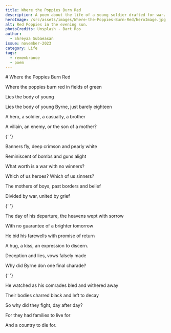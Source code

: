 ```yaml
---
title: Where the Poppies Burn Red
description: A poem about the life of a young soldier drafted for war.
heroImage: /src/assets/images/Where-the-Poppies-Burn-Red/heroImage.jpg
alt: Red Poppies in the evening sun.
photoCredits: Unsplash - Bart Ros
author:
  - Shreyaa Subaeasan
issue: november-2023
category: Life
tags:
  - remembrance
  - poem
---
```


<Centered>
  # Where the Poppies Burn Red

Where the poppies burn red in fields of green

Lies the body of young

Lies the body of young Byrne, just barely eighteen

A hero, a soldier, a casualty, a brother

A villain, an enemy, or the son of a mother?

{' '}
<Breakline />

Banners fly, deep crimson and pearly white

Reminiscent of bombs and guns alight

What worth is a war with no winners?

Which of us heroes? Which of us sinners?

The mothers of boys, past borders and belief

Divided by war, united by grief

{' '}
<Breakline />

The day of his departure, the heavens wept with sorrow

With no guarantee of a brighter tomorrow

He bid his farewells with promise of return

A hug, a kiss, an expression to discern.

Deception and lies, vows falsely made

Why did Byrne don one final charade?

{' '}
<Breakline />

He watched as his comrades bled and withered away

Their bodies charred black and left to decay

So why did they fight, day after day?

For they had families to live for

And a country to die for.

</Centered>
